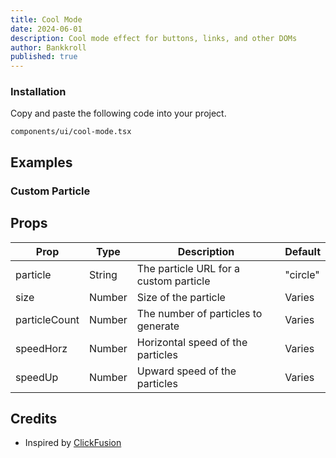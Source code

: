 ```yaml
---
title: Cool Mode
date: 2024-06-01
description: Cool mode effect for buttons, links, and other DOMs
author: Bankkroll
published: true
---
```


<ComponentPreview name="cool-mode-demo" />

<Steps>

### Installation

Copy and paste the following code into your project.

```text
components/ui/cool-mode.tsx
```

<ComponentSource name="cool-mode" />

</Steps>

## Examples

### Custom Particle

<ComponentPreview name="cool-mode-custom" />

## Props

| Prop                      | Type                      | Description                                                  | Default  |
| ------------------------- | ------------------------- | ------------------------------------------------------------ | -------- |
| particle                  | String                    | The particle URL for a custom particle                       | "circle" |
| size                      | Number                    | Size of the particle                                         |  Varies  |
| particleCount             | Number                    | The number of particles to generate                          |  Varies  |
| speedHorz                 | Number                    | Horizontal speed of the particles                            |  Varies  |
| speedUp                   | Number                    | Upward speed of the particles                                |  Varies  |


## Credits

- Inspired by [ClickFusion](https://github.com/BankkRoll/ClickFusion)
